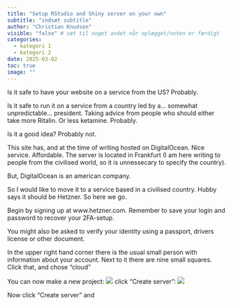 ```yaml
---
title: "Setup RStudio and Shiny server on your own"
subtitle: "indsæt subtitle"
author: "Christian Knudsen"
visible: "false" # sæt til noget andet når oplægget/noten er færdigt
categories:
  - kategori 1
  - kategori 2
date: 2025-03-02
toc: true
image: ""
---
```


Is it safe to have your website on a service from the US?
Probably. 

Is it safe to run it on a service from a country
led by a... somewhat unpredictable... president. Taking advice
from people who should either take more Ritalin. Or less
ketamine. Probably. 

Is it a good idea? Probably not.

This site has, and at the time of writing hosted on DigitalOcean.
Nice service. Affordable. The server is located in Frankfurt 
(I am here writing to people from the civilised world, so
it is unnessecary to specify the country).

But, DigitalOcean is an american company.

So I would like to move it to a service based in a civilised
country. Hubby says it should be Hetzner. So here we go.

Begin by signing up at www.hetzner.com. Remember to save your 
login and password to recover your 2FA-setup. 

You might also be asked to verify your identity using a passport,
drivers license or other document. 

In the upper right hand corner there is the usual small
person with information about your account. Next to it 
there are nine small squares. Click that, and chose 
"cloud"

You can now make a new project:
![](hetzner1.png)
click "Create server":
![](hetzner2.png)

Now click "Create server" and 

